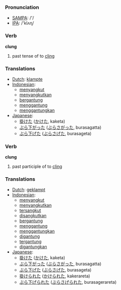 === Pronunciation ===
*[[w:SAMPA|SAMPA]]: /'/
*[[w:IPA|IPA]]: /'klʌɳ/

=== Verb ===

'''clung'''

# past tense of to [[cling]]

=== Translations ===
*[[Dutch]]: [[klampte]]
*[[Indonesian]]: 
** [[sangkut|menyangkut]]
** [[sangkut|menyangkutkan]]
** [[gantung|bergantung]]
** [[gantung|menggantung]]
** [[gantung|menggantungkan]]
*[[Japanese]]: 
** [[掛けた]] ([[かけた]], kaketa)
** [[ぶら下がった]] ([[ぶらさがった]], burasagatta)
** [[ぶら下げた]] ([[ぶらさげた]], burasageta)

=== Verb ===

'''clung'''

# past participle of to [[cling]]

=== Translations ===
*[[Dutch]]: [[geklampt]]
*[[Indonesian]]: 
** [[sangkut|menyangkut]]
** [[sangkut|menyangkutkan]]
** [[sangkut|tersangkut]]
** [[sangkut|disangkutkan]]
** [[gantung|bergantung]]
** [[gantung|menggantung]]
** [[gantung|menggantungkan]]
** [[gantung|digantung]]
** [[gantung|tergantung]]
** [[gantung|digantungkan]]
*[[Japanese]]:
** [[掛けた]] ([[かけた]], kaketa)
** [[ぶら下がった]] ([[ぶらさがった]], burasagatta)
** [[ぶら下げた]] ([[ぶらさげた]], burasageta)
** [[掛けられた]] ([[かけられた]], kakerareta)
** [[ぶら下げられた]] ([[ぶらさげられた]], burasagerareta)